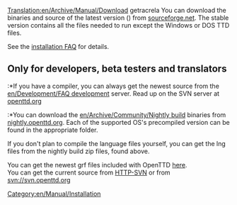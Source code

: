 [[Translation:en/Archive/Manual/Download]]
getracrela
{{en/Manual/Navigation}}
You can download the binaries and source of the latest version ({{en/Version}}) from [http://sourceforge.net/project/showfiles.php?group_id=103924&package_id=111717 sourceforge.net].
The stable version contains all the files needed to run except the Windows or DOS TTD files.

{{en/Warning|All versions of OTTD need certain files from either the Windows or the DOS version of Transport Tycoon Deluxe.}}

See the [[en/Archive/Manual/Installation FAQ|installation FAQ]] for details.

== Only for developers, beta testers and translators ==
:*If you have a compiler, you can always get the newest source from the [[en/Development/FAQ development]] server. Read up on the SVN server at [http://www.openttd.org/development.php openttd.org]
:*You can download the [[en/Archive/Community/Nightly build]] binaries from [http://nightly.openttd.org/ nightly.openttd.org].  Each of the supported OS's precompiled version can be found in the appropriate folder.

If you don't plan to compile the language files yourself, you can get the lng files from the nightly build zip files, found above.

You can get the newest grf files included with OpenTTD [http://svn.openttd.org/cgi-bin/trac.cgi/browser/trunk/data/ here].<br>
You can get the current source from [http://svn.openttd.org HTTP-SVN] or from svn://svn.openttd.org

[[Category:en/Manual/Installation]]